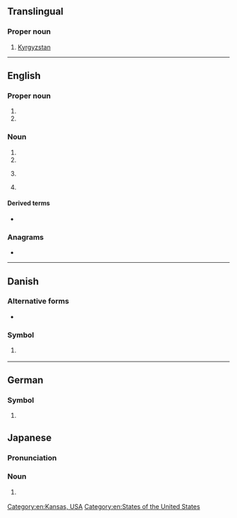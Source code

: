{{also|ks|k's|K's|kS}}
==Translingual==

===Proper noun===
{{head|mul|proper noun}}

# [[Kyrgyzstan]]

----

==English==

===Proper noun===
{{en-proper noun}}

# {{abbreviation of|en|Kansas||US state}}
# {{abbreviation of|en|South Kalimantan||a province of [[Indonesia]]}}

===Noun===
{{en-noun|?}}

# {{initialism of|en|Kaposi's sarcoma}}
# {{initialism of|en|Keutel syndrome}}
# {{lb|en|online gaming}} {{initialism of|en|kill steal}}
# {{lb|en|UK|education}} {{initialism of|en|key stage}}

====Derived terms====
* {{sense|kill steal}} {{l|en|KSer|gloss=[[kill stealer]]}}

===Anagrams===
* {{anagrams|en|a=ks|SK|sk|sk.}}

[[Category:en:Kansas, USA]]
[[Category:en:States of the United States]]

----

==Danish==

===Alternative forms===
* {{l|da|Ks|K<sub>s</sub>}}

===Symbol===
{{head|da|symbol|head=K<sub>S</sub>}}

# {{lb|da|chemistry}} {{l|mul|Ka|K<sub>a</sub>}}

----

==German==

===Symbol===
{{head|de|symbol|head=K<sub>S</sub>}}

# {{lb|de|chemistry}} {{l|mul|Ka|K<sub>a</sub>}}

==Japanese==
===Pronunciation===
{{ja-pron|ケーエス}}

===Noun===
{{ja-noun|ケーエス}}
# {{lb|ja|internet slang}} {{short for|ja|既読スルー|tr=kidoku surū}}